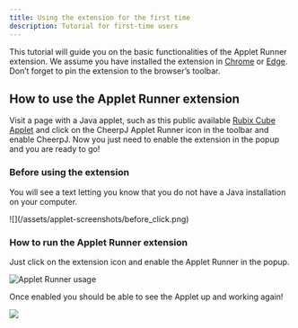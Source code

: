 ```yaml
---
title: Using the extension for the first time
description: Tutorial for first-time users
---
```


This tutorial will guide you on the basic functionalities of the Applet Runner extension. We assume you have installed the extension in <a href="https://chromewebstore.google.com/detail/cheerpj-applet-runner/bbmolahhldcbngedljfadjlognfaaein" target="_blank">Chrome</a> or <a href="https://microsoftedge.microsoft.com/addons/detail/cheerpj-applet-runner/ebfcpaoldmijengghefpohddmfpndmic" target="_blank">Edge</a>. Don’t forget to pin the extension to the browser’s toolbar.

## How to use the Applet Runner extension

Visit a page with a Java applet, such as this public available <a href="http://schubart.net/rc/" target="_blank">Rubix Cube Applet</a> and click on the CheerpJ Applet Runner icon in the toolbar and enable CheerpJ. Now you just need to enable the extension in the popup and you are ready to go!

### Before using the extension

You will see a text letting you know that you do not have a Java installation on your computer.

<div class="mx-20">![](/assets/applet-screenshots/before_click.png)</div>

### How to run the Applet Runner extension

Just click on the extension icon and enable the Applet Runner in the popup.

<div class="flex justify-center">
	<img
		src="/assets/applet-screenshots/applet_runner_usage.png"
		class="m-0"
		alt="Applet Runner usage"
	/>
</div>

Once enabled you should be able to see the Applet up and working again!

![](/assets/applet-screenshots/applet_runner_demo.gif)
